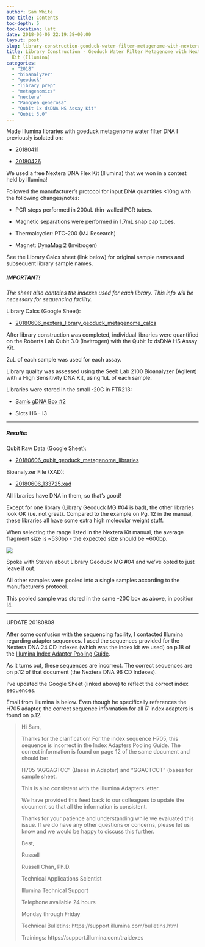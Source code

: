 ```yaml
---
author: Sam White
toc-title: Contents
toc-depth: 5
toc-location: left
date: 2018-06-06 22:19:38+00:00
layout: post
slug: library-construction-geoduck-water-filter-metagenome-with-nextera-dna-flex-kit-illumina
title: Library Construction - Geoduck Water Filter Metagenome with Nextera DNA Flex
  Kit (Illumina)
categories:
  - "2018"
  - "bioanalyzer"
  - "geoduck"
  - "library prep"
  - "metagenomics"
  - "nextera"
  - "Panopea generosa"
  - "Qubit 1x dsDNA HS Assay Kit"
  - "Qubit 3.0"
---
```


Made Illumina libraries with goeduck metagenome water filter DNA I previously isolated on:





  * [20180411](../2018-04-11-dna-isolation-quantification-metagenomics-water-filters/index.qmd)



  * [20180426](../2018-04-26-dna-isolation-quantification-metagenomics-water-filters-2/index.qmd)






We used a free Nextera DNA Flex Kit (Illumina) that we won in a contest held by Illumina!

Followed the manufacturer's protocol for input DNA quantities <10ng with the following changes/notes:





  * PCR steps performed in 200uL thin-walled PCR tubes.



  * Magnetic separations were performed in 1.7mL snap cap tubes.



  * Thermalcycler: PTC-200 (MJ Research)



  * Magnet: DynaMag 2 (Invitrogen)






See the Library Calcs sheet (link below) for original sample names and subsequent library sample names.



##### IMPORTANT!



_The sheet also contains the indexes used for each library. This info will be necessary for sequencing facility._

Library Calcs (Google Sheet):





  * [20180606_nextera_library_geoduck_metagenome_calcs](https://docs.google.com/spreadsheets/d/131Z45uaUycJhyZJRxbEVlOviyoGqV44GehUxaaOWcGo/edit?usp=sharing)






After library construction was completed, individual libraries were quantified on the Roberts Lab Qubit 3.0 (Invitrogen) with the Qubit 1x dsDNA HS Assay Kit.

2uL of each sample was used for each assay.

Library quality was assessed using the Seeb Lab 2100 Bioanalyzer (Agilent) with a High Sensitivity DNA Kit, using 1uL of each sample.

Libraries were stored in the small -20C in FTR213:





  * [Sam's gDNA Box #2](https://docs.google.com/spreadsheets/d/1SWzKMKh7LBOgTfvEhJamE6pZFsTpRXY7otzXUC5fZSM/edit?usp=sharing)



  * Slots H6 - I3






* * *





##### Results:





Qubit Raw Data (Google Sheet):





  * [20180606_qubit_geoduck_metagenome_libraries](https://docs.google.com/spreadsheets/d/1UzLYw0LIyN9SF9qs51Kk3Keozeqzor1RIjFKRPuzLwM/edit?usp=sharing)



Bioanalyzer File (XAD):



  * [20180606_133725.xad](https://owl.fish.washington.edu/Athaliana/20180606_133725.xad)



All libraries have DNA in them, so that's good!

Except for one library (Library Geoduck MG #04 is bad), the other libraries look OK (i.e. not great). Compared to the example on Pg. 12 in the manual, these libraries all have some extra high molecular weight stuff.

When selecting the range listed in the Nextera Kit manual, the average fragment size is ~530bp - the expected size should be ~600bp.





![](https://owl.fish.washington.edu/Athaliana/20180606_bioanalyzer_all_electropherograms_geoduck_mg_libraries.PNG)

Spoke with Steven about Library Geoduck MG #04 and we've opted to just leave it out.

All other samples were pooled into a single samples according to the manufacturer's protocol.

This pooled sample was stored in the same -20C box as above, in position I4.



* * *



UPDATE 20180808

After some confusion with the sequencing facility, I contacted Illumina regarding adapter sequences. I used the sequences provided for the Nextera DNA 24 CD Indexes (which was the index kit we used) on p.18 of the [Illumina Index Adapter Pooling Guide](https://support.illumina.com/content/dam/illumina-support/documents/documentation/chemistry_documentation/experiment-design/index-adapters-pooling-guide-1000000041074-02.pdf).

As it turns out, these sequences are incorrect. The correct sequences are on p.12 of that document (the Nextera DNA 96 CD Indexes).

I've updated the Google Sheet (linked above) to reflect the correct index sequences.

Email from Illumina is below. Even though he specifically references the H705 adapter, the correct sequence information for all i7 index adapters is found on p.12.



<blockquote>
  Hi Sam,

  Thanks for the clarification! For the index sequence H705, this sequence is incorrect in the Index Adapters Pooling Guide. The correct information is found on page 12 of the same document and should be:

  H705 “AGGAGTCC” (Bases in Adapter) and “GGACTCCT” (bases for sample sheet.

  This is also consistent with the Illumina Adapters letter.

  We have provided this feed back to our colleagues to update the document so that all the information is consistent.

  Thanks for your patience and understanding while we evaluated this issue. If we do have any other questions or concerns, please let us know and we would be happy to discuss this further.

  Best,

  Russell

  Russell Chan, Ph.D.

  Technical Applications Scientist

  Illumina Technical Support

  Telephone available 24 hours

  Monday through Friday

  Technical Bulletins: https://support.illumina.com/bulletins.html

  Trainings: https://support.illumina.com/traidexes
</blockquote>
